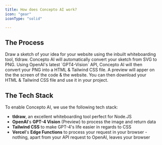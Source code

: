 ```yaml
---
title: How does Concepto AI work?
icon: "gear"
iconType: "solid"

---
```

## The Process
<Steps>
    <Step title="Draw">
        Draw a sketch of your idea for your website using the inbuilt whiteboarding tool, tldraw.
    </Step>
    <Step title="Convert">
        Concepto AI will automatically convert your sketch from SVG to PNG.
    </Step>
    <Step title="OpenAI">
        Using OpenAI's latest `GPT4-Vision` API, Concepto AI will then convert your PNG into a HTML & Tailwind CSS file.
    </Step>
    <Step title="Preview">
        A preview will apper on the the screen of the code & the website.
    </Step>
    <Step title="Code">
        You can then download your HTML & Tailwind CSS file and use it in your project.
    </Step>
</Steps>

## The Tech Stack
To enable Concepto AI, we use the following tech stack:
- **tldraw**, an excellent whiteboarding tool perfect for Node.JS
- **OpenAI**'s **GPT-4 Vision** (Preview) to process the image and return data
- **Tailwind CSS** to make GPT-4's life easier in regards to CSS
- **Vercel**'s **Edge Functions** to process your request in your browser - nothing, apart from your API request to OpenAI, leaves your browser